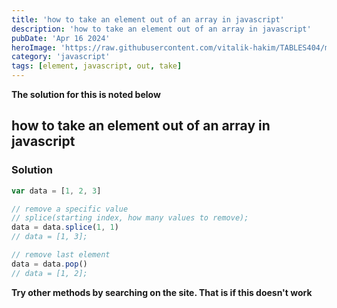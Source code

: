 ```yaml
---
title: 'how to take an element out of an array in javascript'
description: 'how to take an element out of an array in javascript'
pubDate: 'Apr 16 2024'
heroImage: 'https://raw.githubusercontent.com/vitalik-hakim/TABLES404/main/error_b/JavaScript.png'
category: 'javascript'
tags: [element, javascript, out, take]
---
```


**The solution for this is noted below**

## how to take an element out of an array in javascript

### Solution

```javascript
var data = [1, 2, 3]

// remove a specific value
// splice(starting index, how many values to remove);
data = data.splice(1, 1)
// data = [1, 3];

// remove last element
data = data.pop()
// data = [1, 2];
```

**Try other methods by searching on the site. That is if this doesn't work**

